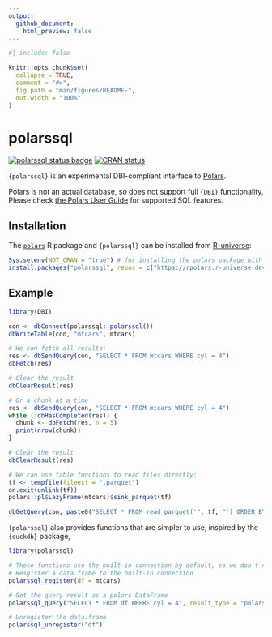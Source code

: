 ```yaml
---
output:
  github_document:
    html_preview: false
---
```


<!-- README.md is generated from README.Rmd. Please edit that file -->

```r
#| include: false

knitr::opts_chunk$set(
  collapse = TRUE,
  comment = "#>",
  fig.path = "man/figures/README-",
  out.width = "100%"
)
```

# polarssql

<!-- badges: start -->
[![polarssql status badge](https://rpolars.r-universe.dev/badges/polarssql)](https://rpolars.r-universe.dev)
[![CRAN status](https://www.r-pkg.org/badges/version/polarssql)](https://CRAN.R-project.org/package=polarssql)
<!-- badges: end -->

`{polarssql}` is an experimental DBI-compliant interface to [Polars](https://www.pola.rs/).

Polars is not an actual database, so does not support full `{DBI}` functionality.
Please check [the Polars User Guide](https://pola-rs.github.io/polars/user-guide/sql/intro/)
for supported SQL features.

## Installation

The [`polars`](https://rpolars.github.io/) R package and `{polarssql}`
can be installed from [R-universe](https://rpolars.r-universe.dev/):

```r
Sys.setenv(NOT_CRAN = "true") # for installing the polars package with pre-built binary
install.packages("polarssql", repos = c("https://rpolars.r-universe.dev", getOption("repos")))
```

## Example

```r
library(DBI)

con <- dbConnect(polarssql::polarssql())
dbWriteTable(con, "mtcars", mtcars)

# We can fetch all results:
res <- dbSendQuery(con, "SELECT * FROM mtcars WHERE cyl = 4")
dbFetch(res)

# Clear the result
dbClearResult(res)

# Or a chunk at a time
res <- dbSendQuery(con, "SELECT * FROM mtcars WHERE cyl = 4")
while (!dbHasCompleted(res)) {
  chunk <- dbFetch(res, n = 5)
  print(nrow(chunk))
}

# Clear the result
dbClearResult(res)

# We can use table functions to read files directly:
tf <- tempfile(fileext = ".parquet")
on.exit(unlink(tf))
polars::pl$LazyFrame(mtcars)$sink_parquet(tf)

dbGetQuery(con, paste0("SELECT * FROM read_parquet('", tf, "') ORDER BY mpg DESC LIMIT 3"))
```

`{polarssql}` also provides functions that are simpler to use, inspired by the `{duckdb}` package,

```r
library(polarssql)

# These functions use the built-in connection by default, so we don't need to specify connection
# Resgister a data.frame to the built-in connection
polarssql_register(df = mtcars)

# Get the query result as a polars DataFrame
polarssql_query("SELECT * FROM df WHERE cyl = 4", result_type = "polars_df")

# Unregister the data.frame
polarssql_unregister("df")
```
